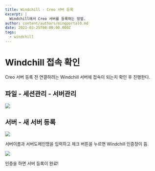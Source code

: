 ```yaml
---
title: Windchill - Creo 서버 등록
excerpt: |
  Windchill에서 Creo 서버를 등록하는 방법.
author: content/authors/mingportal0.md
date: 2021-03-25T00:00:00.000Z
tags:
  - windchill
---
```


# Windchill 접속 확인

Creo 서버 등록 전 연결하려는 Windchill 서버에 접속이 되는지 확인 후 진행한다.

## 파일 - 세션관리 - 서버관리

![](/uploads/image-20210325153916709.png)

## 서버 - 새 서버 등록

![](/uploads/image-20210430094945264.png)

서버이름과 서버도메인명을 입력하고 체크 버튼을 누르면 Windchill 인증창이 뜸.

![](/uploads/image-20210325154119260.png)

인증을 하면 서버 등록이 완료!
